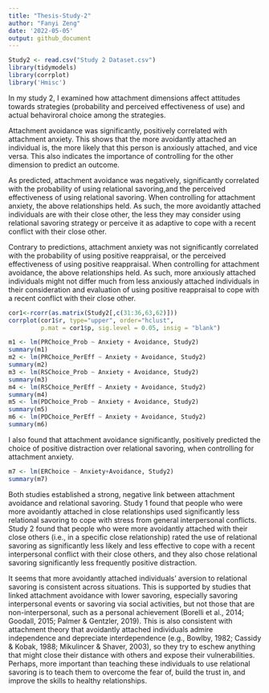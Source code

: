 ```yaml
---
title: "Thesis-Study-2"
author: "Fanyi Zeng"
date: '2022-05-05'
output: github_document
---
```


```r
Study2 <- read.csv("Study 2 Dataset.csv")
library(tidymodels)
library(corrplot)
library('Hmisc')
```

In my study 2, I examined how attachment dimensions affect attitudes towards strategies (probability and perceived effectiveness of use) and actual behaviroral choice among the strategies.

Attachment avoidance was significantly, positively correlated with attachment anxiety. This shows that the more avoidantly attached an individual is, the more likely that this person is anxiously attached, and vice versa. This also indicates the importance of controlling for the other dimension to predict an outcome.

As predicted, attachment avoidance was negatively, significantly correlated with the probability of using relational savoring,and the perceived effectiveness of using relational savoring. When controlling for attachment anxiety, the above relationships held. As such, the more avoidantly attached individuals are with their close other, the less they may consider using relational savoring strategy or perceive it as adaptive to cope with a recent conflict with their close other.

Contrary to predictions, attachment anxiety was not significantly correlated with the probability of using positive reappraisal, or the perceived effectiveness of using positive reappraisal. When controlling for attachment avoidance, the above relationships held. As such, more anxiously attached individuals might not differ much from less anxiously attached individuals in their consideration and evaluation of using positive reappraisal to cope with a recent conflict with their close other.


```r
cor1<-rcorr(as.matrix(Study2[,c(31:36,63,62)]))
corrplot(cor1$r, type="upper", order="hclust", 
         p.mat = cor1$p, sig.level = 0.05, insig = "blank")
```

```r
m1 <- lm(PRChoice_Prob ~ Anxiety + Avoidance, Study2)
summary(m1)
m2 <- lm(PRChoice_PerEff ~ Anxiety + Avoidance, Study2)
summary(m2)
m3 <- lm(RSChoice_Prob ~ Anxiety + Avoidance, Study2)
summary(m3)
m4 <- lm(RSChoice_PerEff ~ Anxiety + Avoidance, Study2)
summary(m4)
m5 <- lm(PDChoice_Prob ~ Anxiety + Avoidance, Study2)
summary(m5)
m6 <- lm(PDChoice_PerEff ~ Anxiety + Avoidance, Study2)
summary(m6)
```

I also found that attachment avoidance significantly, positively predicted the choice of positive distraction over relational savoring, when controlling for attachment anxiety.

```r
m7 <- lm(ERChoice ~ Anxiety+Avoidance, Study2)
summary(m7)
```

Both studies established a strong, negative link between attachment avoidance and relational savoring. Study 1 found that people who were more avoidantly attached in close relationships used significantly less relational savoring to cope with stress from general interpersonal conflicts. Study 2 found that people who were more avoidantly attached with their close others (i.e., in a specific close relationship) rated the use of relational savoring as significantly less likely and less effective to cope with a recent interpersonal conflict with their close others, and they also chose relational savoring significantly less frequently positive distraction. 

It seems that more avoidantly attached individuals’ aversion to relational savoring is consistent across situations. This is supported by studies that linked attachment avoidance with lower savoring, especially savoring interpersonal events or savoring via social activities, but not those that are non-interpersonal, such as a personal achievement (Borelli et al., 2014; Goodall, 2015; Palmer & Gentzler, 2019). This is also consistent with attachment theory that avoidantly attached individuals admire independence and depreciate interdependence (e.g., Bowlby, 1982; Cassidy & Kobak, 1988; Mikulincer & Shaver, 2003), so they try to eschew anything that might close their distance with others and expose their vulnerabilities. Perhaps, more important than teaching these individuals to use relational savoring is to teach them to overcome the fear of, build the trust in, and improve the skills to healthy relationships.
